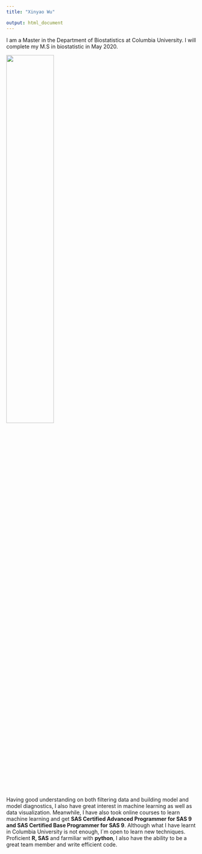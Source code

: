 ```yaml
---
title: "Xinyao Wu"

output: html_document
---
```


I am a Master in the Department of Biostatistics at Columbia University. I will complete my M.S in biostatistic in May 2020. 


<img src="image/00001.jpg" style="width:50%" >


Having good understanding on both filtering data and building model and model diagnostics, I also have great interest in machine learning as well as data visualization. Meanwhile, I have also took online courses to learn machine learning and get __SAS Certified Advanced Programmer for SAS 9 and  SAS Certified Base Programmer for SAS 9__. Although what I have learnt in Columbia University is not enough, I`m open to learn new techniques. Proficient __R, SAS__ and farmiliar with __python__, I also have the ability to be a great team member and write efficient code.